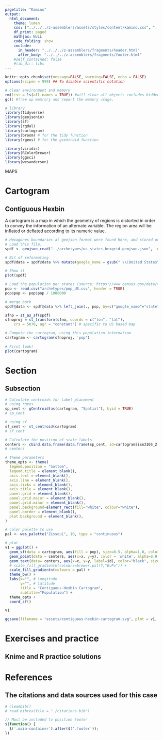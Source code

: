 ```yaml
---
pagetitle: "Kamino"
output: 
  html_document:
    theme: lumen
    css: ["../../../z-assemblers/assets/styles/content/kamino.css", "../../../z-assemblers/assets/icons/line-awesome/css/line-awesome.css"]
    df_print: paged
    mathjax: NULL
    code_folding: show
    include:
      in_header: "../../../z-assemblers/fragments/header.html"
      after_body: "../../../z-assemblers/fragments/footer.html"
    #self_contained: false
    #lib_dir: libs
---
```


```r

knitr::opts_chunk$set(message=FALSE, warning=FALSE, echo = FALSE)
options(scipen = 999) ## To disable scientific notation

# Clear environment and memory
rm(list = ls(all.names = TRUE)) #will clear all objects includes hidden objects.
gc() #free up memrory and report the memory usage.

# library
library(tidyverse)
library(geojsonio)
library(sf)
library(rgdal)
library(cartogram)
library(broom) # for the tidy function
library(rgeos) # for the gcentroid function

library(viridis)
library(RColorBrewer)
library(ggsci)
library(wesanderson)

```

<div class="activity">
MAPS  
</div>

# Cartogram
## Contiguous Hexbin

A cartogram is a map in which the geometry of regions is distorted in order to convey the information of an alternate variable. The region area will be inflated or deflated according to its numeric value.

```r

# Hexagones boundaries at geojson format were found here, and stored on my github https://team.carto.com/u/andrew/tables/andrew.us_states_hexgrid/public/map.
# Load this file.
spdf <- geojson_read("../archetypes/us_states_hexgrid.geojson.json",  what = "sp")

# Bit of reformating
spdf@data = spdf@data %>% mutate(google_name = gsub(" \\(United States\\)", "", google_name))

# Show it
plot(spdf)

```


```r

# Load the population per states (source: https://www.census.gov/data/tables/2017/demo/popest/nation-total.html)
pop <- read.csv("archetypes/pop_US.csv", header = TRUE)
pop$pop <- pop$pop / 1000000

# merge both
spdf@data <- spdf@data %>% left_join(., pop, by=c("google_name"="state"))

sfno = st_as_sf(spdf)
sfnoproj = st_transform(sfno, coords = c("lon", "lat"), 
    crs = 5070, agr = "constant") # specific to US based map

# Compute the cartogram, using this population information
cartogram <- cartogram(sfnoproj, 'pop')
 
# First look!
plot(cartogram)

```

# Section
## Subsection

```r

# Calculate centroids for label placement
# using rgeos
sp_cent <- gCentroid(as(cartogram, "Spatial"), byid = TRUE)
# sp_cent

# using sf
sf_cent <- st_centroid(cartogram)
# sf_cent

# Calculate the position of state labels
centers <- cbind.data.frame(data.frame(sp_cent, id=cartogram$iso3166_2))
# centers

# theme parameters
theme_opts <- theme(
  legend.position = "bottom",
  legend.title = element_blank(),
  axis.text = element_blank(),
  axis.line = element_blank(),
  axis.ticks = element_blank(),
  axis.title = element_blank(),
  panel.grid = element_blank(),
  panel.grid.major = element_blank(),
  panel.grid.minor = element_blank(),
  panel.background=element_rect(fill="white", colour="white"),
  panel.border = element_blank(),
  plot.background = element_blank(),
)

# color palette to use
pal <- wes_palette("Zissou1", 10, type = "continuous")

# plot
v1 = ggplot() +
  geom_sf(data = cartogram, aes(fill = pop), size=0.5, alpha=1.0, color="white") +
  geom_point(data = centers, aes(x=x, y=y), color = 'white', alpha=0.9, size=6 ) +
  geom_text(data= centers, aes(x=x, y=y, label=id), color="black", size=2, alpha=1) +
  # scale_fill_gradientn(colours=brewer.pal(7,"BuPu")) +
  scale_fill_gradientn(colours = pal) + 
  theme_bw() +
  labs(x="", # Longitude
       y="", # Latitude
       title = "Contiguous-Hexbin Cartogram", 
       subtitle="Population") +
  theme_opts +
  coord_sf()

v1

```


```r

ggsave(filename = "assets/contiguous-hexbin-cartogram.svg", plot = v1, width=11, height=6)

```

# Exercises and practice
## Knime and R practice solutions



# References
## The citations and data sources used for this case


```r

# cleanbib()
# read.bibtex(file = "./citations.bib")

```




```js

// Must be included to position footer
$(function() {
  $('.main-container').after($('.footer'));
})

```


